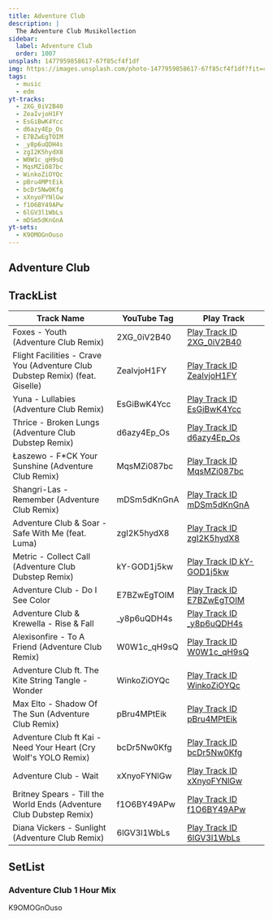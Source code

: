 ```yaml
---
title: Adventure Club
description: |
  The Adventure Club Musikollection
sidebar:
  label: Adventure Club
  order: 1007
unsplash: 1477959858617-67f85cf4f1df
img: https://images.unsplash.com/photo-1477959858617-67f85cf4f1df?fit=crop&w=1400&h=700&q=75
tags:
  - music
  - edm
yt-tracks:
  - 2XG_0iV2B40
  - ZeaIvjoH1FY
  - EsGiBwK4Ycc
  - d6azy4Ep_Os
  - E7BZwEgTOIM
  - _y8p6uQDH4s
  - zgI2K5hydX8
  - W0W1c_qH9sQ
  - MqsMZi087bc
  - WinkoZiOYQc
  - pBru4MPtEik
  - bcDr5Nw0Kfg
  - xXnyoFYNlGw
  - f1O6BY49APw
  - 6lGV3l1WbLs
  - mDSm5dKnGnA
yt-sets:
  - K9OMOGnOuso
---
```



## Adventure Club

## TrackList

| Track Name                                                                   | YouTube Tag  | Play Track                                                           |
| ---------------------------------------------------------------------------- | ------------ | -------------------------------------------------------------------- |
| Foxes - Youth (Adventure Club Remix)                                         | 2XG_0iV2B40  | [Play Track ID 2XG_0iV2B40](https://kbve.com/music/?yt=2XG_0iV2B40)  |
| Flight Facilities - Crave You (Adventure Club Dubstep Remix) (feat. Giselle) | ZeaIvjoH1FY  | [Play Track ID ZeaIvjoH1FY](https://kbve.com/music/?yt=ZeaIvjoH1FY)  |
| Yuna - Lullabies (Adventure Club Remix)                                      | EsGiBwK4Ycc  | [Play Track ID EsGiBwK4Ycc](https://kbve.com/music/?yt=EsGiBwK4Ycc)  |
| Thrice - Broken Lungs (Adventure Club Dubstep Remix)                         | d6azy4Ep_Os  | [Play Track ID d6azy4Ep_Os](https://kbve.com/music/?yt=d6azy4Ep_Os)  |
| Łaszewo - F\*CK Your Sunshine (Adventure Club Remix)                         | MqsMZi087bc  | [Play Track ID MqsMZi087bc](https://kbve.com/music/?yt=MqsMZi087bc)  |
| Shangri-Las - Remember (Adventure Club Remix)                                | mDSm5dKnGnA  | [Play Track ID mDSm5dKnGnA](https://kbve.com/music/?yt=mDSm5dKnGnA)  |
| Adventure Club & Soar - Safe With Me (feat. Luma)                            | zgI2K5hydX8  | [Play Track ID zgI2K5hydX8](https://kbve.com/music/?yt=zgI2K5hydX8)  |
| Metric - Collect Call (Adventure Club Dubstep Remix)                         | kY-GOD1j5kw  | [Play Track ID kY-GOD1j5kw](https://kbve.com/music/?yt=kY-GOD1j5kw)  |
| Adventure Club - Do I See Color                                              | E7BZwEgTOIM  | [Play Track ID E7BZwEgTOIM](https://kbve.com/music/?yt=E7BZwEgTOIM)  |
| Adventure Club & Krewella - Rise & Fall                                      | \_y8p6uQDH4s | [Play Track ID \_y8p6uQDH4s](https://kbve.com/music/?yt=_y8p6uQDH4s) |
| Alexisonfire - To A Friend (Adventure Club Remix)                            | W0W1c_qH9sQ  | [Play Track ID W0W1c_qH9sQ](https://kbve.com/music/?yt=W0W1c_qH9sQ)  |
| Adventure Club ft. The Kite String Tangle - Wonder                           | WinkoZiOYQc  | [Play Track ID WinkoZiOYQc](https://kbve.com/music/?yt=WinkoZiOYQc)  |
| Max Elto - Shadow Of The Sun (Adventure Club Remix)                          | pBru4MPtEik  | [Play Track ID pBru4MPtEik](https://kbve.com/music/?yt=pBru4MPtEik)  |
| Adventure Club ft Kai - Need Your Heart (Cry Wolf's YOLO Remix)              | bcDr5Nw0Kfg  | [Play Track ID bcDr5Nw0Kfg](https://kbve.com/music/?yt=bcDr5Nw0Kfg)  |
| Adventure Club - Wait                                                        | xXnyoFYNlGw  | [Play Track ID xXnyoFYNlGw](https://kbve.com/music/?yt=xXnyoFYNlGw)  |
| Britney Spears - Till the World Ends (Adventure Club Dubstep Remix)          | f1O6BY49APw  | [Play Track ID f1O6BY49APw](https://kbve.com/music/?yt=f1O6BY49APw)  |
| Diana Vickers - Sunlight (Adventure Club Remix)                              | 6lGV3l1WbLs  | [Play Track ID 6lGV3l1WbLs](https://kbve.com/music/?yt=6lGV3l1WbLs)  |

## SetList

### Adventure Club 1 Hour Mix

K9OMOGnOuso
